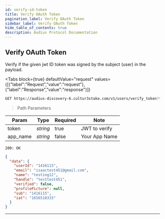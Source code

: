```yaml
---
id: verify-id-token
title: Verify OAuth Token
pagination_label: Verify OAuth Token
sidebar_label: Verify OAuth Token
hide_table_of_contents: true
description: Audius Protocol Documentation
---
```



## Verify OAuth Token

Verify if the given jwt ID token was signed by the subject (user) in the payload.

<Tabs
  block={true}
  defaultValue="request"
  values={[{"label":"Request","value":"request"},{"label":"Response","value":"response"}]}
>
<TabItem value="request">

```bash
GET https://audius-discovery-6.cultur3stake.com/v1/users/verify_token?token=eyJ0eXAiOiJKV1QiLCJhbGciOiJrZWNjYWsyNTYifQ.eyJ1c2VySWQiOjE0MTYxMTUsImVtYWlsIjoiaXNhYWN0ZXN0NDUxQGdtYWlsLmNvbSIsIm5hbWUiOiJ0ZXN0aW5nMTIiLCJoYW5kbGUiOiJ0ZXN0dGVzdDQ1MSIsInZlcmlmaWVkIjpmYWxzZSwic3ViIjoxNDE2MTE1LCJpYXQiOjE2NTY1MTgzMzN9.MHhkZmYyYWY5ZThmNDAxZDUyZDlhNjUxNGRiOTg0ZjM5YjFhOTZkYmNmZmViZjMzZjNkNmEzMTk4OTVlZWE2MTZjNjg0NWIwOGEyOGQ4MTA4OTEyMTc4ZDU0ODRhZGU4M2I1Yzg4ZTUwM2Y3OGYzMDYzZjYxMmQxZDQwYTYwMGZmZDFi&app_name=EXAMPLEAPP HTTP/1.1
```

> Path Parameters

| Param    | Type     | Required | Note          |
| -------- | -------- | -------- | ------------- |
| token    | _string_ | true     | JWT to verify |
| app_name | _string_ | false    | Your App Name |

</TabItem>
<TabItem value="response">

`200: OK`

```json
{
  "data": {
    "userId": "1416115",
    "email": "isaactest451@gmail.com",
    "name": "testing12",
    "handle": "testtest451",
    "verified": false,
    "profilePicture": null,
    "sub": "1416115",
    "iat": "1656518333"
  }
}
```

</TabItem>
</Tabs>

---
